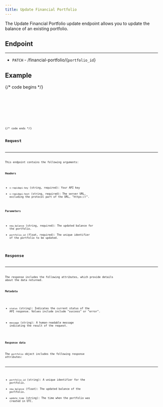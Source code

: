 ```yaml
---
title: Update Financial Portfolio
---
```


The Update Financial Portfolio update endpoint allows you to update the balance of an existing portfolio.

## Endpoint

---

- `PATCH` - /financial-portfolio/{`portfolio_id`}

## Example

{/* code begins */}

<Tabs>
  <TabItem label="Bash">
    <Code code={codeOne} lang="bash" />
  </TabItem>
  <TabItem label="Python">
    <Code code={codeTwo} lang="python" />
  </TabItem>
  <TabItem label="YAML">
    <Code code={codeThree} lang="yaml" />
  </TabItem>
</Tabs>
{/* code ends */}

## Request

---

This endpoint contains the following arguments:

**Headers**

- `x-rapidapi-key` (string, required): Your API key
- `x-rapidapi-host` (string, required): The server URL, excluding the protocol part of the URL, "https://".

**Parameters**

- `new_balance` (string, required): The updated balance for the portfolio.
- `portfolio_id` (float, required): The unique identifier of the portfolio to be updated.

## Response

---

The response includes the following attributes, which provide details about the data returned.

**Metadata**

- `status` (string): Indicates the current status of the API response. Values include include "success" or "error".

- `message` (string): A human-readable message indicating the result of the request.

**Response data**

The `portfolio` object includes the following response attributes:

---

- `portfolio_id` (string): A unique identifier for the portfolio.
- `new_balance` (float): The updated balance of the portfolio.
- `update_time` (string): The time when the portfolio was created in UTC.
